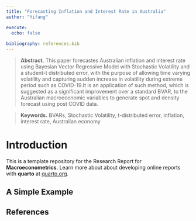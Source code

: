 ```yaml
---
title: "Forecasting Inflation and Interest Rate in Australia"
author: "Yifang"

execute:
  echo: false
  
bibliography: references.bib
---
```


> **Abstract.** This paper forecastes Australian inflation and interest rate using Bayesian Vector Regressive Model with Stochastic Volatility and a student-t distributed error, with the purpose of allowing time varying volatility and capturing sudden increase in volatility during extreme period such as COVID-19.It is an application of such method, which is suggested as a significant improvement over a standard BVAR, to the Australian macroeconomic variables to generate spot and density forecast using post COVID data.

>
> **Keywords.** BVARs, Stochastic Volatility, t-distributed error, inflation, interest rate, Australian economy

# Introduction

This is a template repository for the Research Report for **Macroeconometrics**. Learn more about about developing online reports with **quarto** at [quarto.org](https://quarto.org/).

## A Simple Example



## References {.unnumbered}
